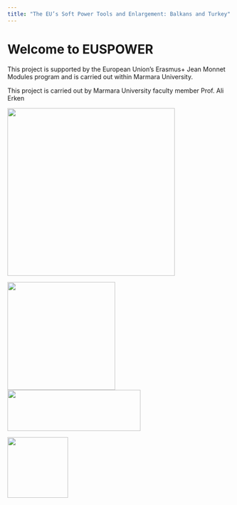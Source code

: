 ```yaml
---
title: "The EU’s Soft Power Tools and Enlargement: Balkans and Turkey"
---
```


# Welcome to EUSPOWER

This project is supported by the European Union's Erasmus+ Jean Monnet Modules program and is carried out within Marmara University.

This project is carried out by Marmara University faculty member Prof. Ali Erken

![](clipboard-2104634892.png){width="376"}

![](WhatsApp%20Image%202025-06-27%20at%206.17.36%20PM.png){width="242"} ![](WhatsApp%20Image%202025-06-27%20at%206.17.58%20PM.png){width="299" height="92"}

![](D_Renkli_KoyuZemin_eng.png){width="136"}
